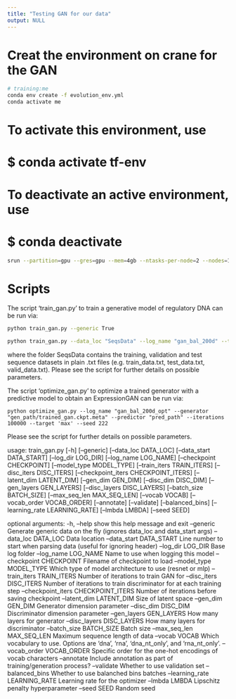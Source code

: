 ```yaml
---
title: "Testing GAN for our data"
output: NULL
---
```



# Creat the environment on crane for the GAN

```bash
# training:me
conda env create -f evolution_env.yml 
conda activate me
```

#
# To activate this environment, use
#
#     $ conda activate tf-env
#
# To deactivate an active environment, use
#
#     $ conda deactivate

```bash
srun --partition=gpu --gres=gpu --mem=4gb --ntasks-per-node=2 --nodes=1 --pty $SHELL
```

# Scripts

The script 'train_gan.py' to train a generative model of regulatory DNA can be run via:

```bash
python train_gan.py --generic True

python train_gan.py --data_loc "SeqsData" --log_name "gan_bal_200d" --train_iters 300000 --max_seq_len 1000 --latent_dim 200 --balanced_bins --seed 111
```

where the folder SeqsData contains the training, validation and test sequence datasets in plain .txt files (e.g. train_data.txt, test_data.txt, valid_data.txt). Please see the script for further details on possible parameters.

The script 'optimize_gan.py' to optimize a trained generator with a predictive model to obtain an ExpressionGAN  can be run via:

```python optimize_gan.py --log_name "gan_bal_200d_opt" --generator "gen_path/trained_gan.ckpt.meta" --predictor "pred_path" --iterations 100000 --target 'max' --seed 222```

Please see the script for further details on possible parameters.


usage: train_gan.py [-h] [--generic] [--data_loc DATA_LOC]
                    [--data_start DATA_START] [--log_dir LOG_DIR]
                    [--log_name LOG_NAME] [--checkpoint CHECKPOINT]
                    [--model_type MODEL_TYPE] [--train_iters TRAIN_ITERS]
                    [--disc_iters DISC_ITERS]
                    [--checkpoint_iters CHECKPOINT_ITERS]
                    [--latent_dim LATENT_DIM] [--gen_dim GEN_DIM]
                    [--disc_dim DISC_DIM] [--gen_layers GEN_LAYERS]
                    [--disc_layers DISC_LAYERS] [--batch_size BATCH_SIZE]
                    [--max_seq_len MAX_SEQ_LEN] [--vocab VOCAB]
                    [--vocab_order VOCAB_ORDER] [--annotate] [--validate]
                    [--balanced_bins] [--learning_rate LEARNING_RATE]
                    [--lmbda LMBDA] [--seed SEED]

optional arguments:
  -h, --help            show this help message and exit
  --generic             Generate generic data on the fly (ignores data_loc and
                        data_start args)
  --data_loc DATA_LOC   Data location
  --data_start DATA_START
                        Line number to start when parsing data (useful for
                        ignoring header)
  --log_dir LOG_DIR     Base log folder
  --log_name LOG_NAME   Name to use when logging this model
  --checkpoint CHECKPOINT
                        Filename of checkpoint to load
  --model_type MODEL_TYPE
                        Which type of model architecture to use (resnet or
                        mlp)
  --train_iters TRAIN_ITERS
                        Number of iterations to train GAN for
  --disc_iters DISC_ITERS
                        Number of iterations to train discriminator for at
                        each training step
  --checkpoint_iters CHECKPOINT_ITERS
                        Number of iterations before saving checkpoint
  --latent_dim LATENT_DIM
                        Size of latent space
  --gen_dim GEN_DIM     Generator dimension parameter
  --disc_dim DISC_DIM   Discriminator dimension parameter
  --gen_layers GEN_LAYERS
                        How many layers for generator
  --disc_layers DISC_LAYERS
                        How many layers for discriminator
  --batch_size BATCH_SIZE
                        Batch size
  --max_seq_len MAX_SEQ_LEN
                        Maximum sequence length of data
  --vocab VOCAB         Which vocabulary to use. Options are 'dna', 'rna',
                        'dna_nt_only', and 'rna_nt_only'.
  --vocab_order VOCAB_ORDER
                        Specific order for the one-hot encodings of vocab
                        characters
  --annotate            Include annotation as part of training/generation
                        process?
  --validate            Whether to use validation set
  --balanced_bins       Whether to use balanched bins batches
  --learning_rate LEARNING_RATE
                        Learning rate for the optimizer
  --lmbda LMBDA         Lipschitz penalty hyperparameter
  --seed SEED           Random seed


